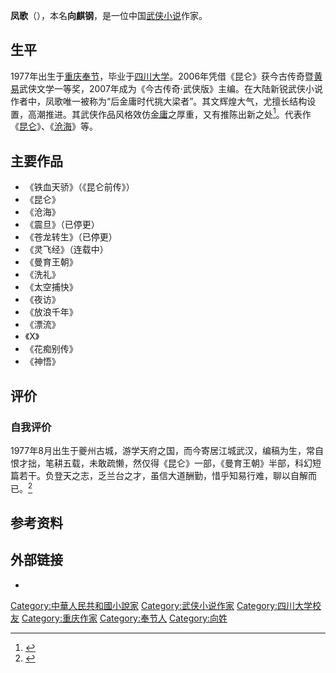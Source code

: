 {{Infobox writer <!-- see Template:Infobox writer -->
|图像     = 
|图像大小 = 220px
|图像说明 = 
|姓名     = 凤歌
|笔名     = 凤歌
|原名     = 向麒钢
|出生     ={{Birth date and age|1977|8|23}} 
|出生地点 = {{CHN}}[[重庆市|重庆市]][[奉节县|奉节县]] 
|居处     = 
|职业     = [[作家|作家]]、[[编辑|编辑]]
|国籍     = {{PRC}}
|种族     = [[汉族|汉族]]
|教育程度 =
|母校     = [[四川大学|四川大学]]
|创作时期 =2001年至今 
|体裁     = [[武侠小说|武侠小说]]
|代表作   = 《昆仑》<br />《[[沧海|沧海]]》
|奖项     = {{Awards|award=第三届今古传奇武侠文学奖暨黄易武侠文学特别奖一等奖 |year=2006年 |title=《昆仑》}}
}}
'''凤歌'''（{{bd|1977年|8月23日|catIdx=X}}），本名'''向麒钢'''，是一位中国[[武俠小說|武侠小说]]作家。

==生平==
1977年出生于[[重庆|重庆]][[奉节|奉节]]，毕业于[[四川大学|四川大学]]。2006年凭借《昆仑》获今古传奇暨[[黄易_(香港)|黄易]]武侠文学一等奖，2007年成为《今古传奇·武侠版》主编。在大陆新锐武侠小说作者中，凤歌唯一被称为“后金庸时代挑大梁者”。其文辉煌大气，尤擅长结构设置，高潮推进。其武侠作品风格效仿[[金庸|金庸]]之厚重，又有推陈出新之处<ref>{{Cite web|url = http://www.xfjw.net/2014/04/20672.shtml|title = 向麒钢——著名武侠作家|accessdate = 2015-08-02|author = |date = 2014-04-09|publisher = 中国奉节网|language = zh-cn|archive-date = 2015-06-27|archive-url = https://web.archive.org/web/20150627020118/http://www.xfjw.net/2014/04/20672.shtml|dead-url = no}}</ref>。代表作《[[昆仑_(小说)|昆仑]]》、《[[沧海|沧海]]》等。

== 主要作品 ==
*《铁血天骄》（《昆仑前传》）
*《昆仑》
*《沧海》
*《震旦》（已停更）
*《苍龙转生》（已停更）
*《灵飞经》（连载中）
*《曼育王朝》
*《洗礼》
*《太空捕快》
*《夜访》
*《放浪千年》
*《漂流》
*《X》
*《花痴别传》
*《神悟》

== 评价 ==
=== 自我评价 ===
1977年8月出生于夔州古城，游学天府之国，而今寄居江城武汉，编稿为生，常自恨才拙，笔耕五载，未敢疏懒，然仅得《昆仑》一部，《曼育王朝》半部，科幻短篇若干。负登天之志，乏兰台之才，虽信大道酬勤，惜乎知易行难，聊以自解而已。<ref>{{Cite web|url = http://www.douban.com/doulist/129012/|title = ［侠］凤歌作品|accessdate = 2015-08-02|author = |date = 2008-02-28|publisher = 豆瓣|language = zh-cn|archive-date = 2015-06-27|archive-url = https://web.archive.org/web/20150627100208/http://www.douban.com/doulist/129012/|dead-url = no}}</ref>

==参考资料==
<references />[[Category:中華人民共和國小說家|Category:中華人民共和國小說家]]

== 外部链接 ==
*{{Sinaweibo|fenggekunlun}}

{{normdaten}}
{{DEFAULTSORT:X}}
[[Category:武侠小说作家|Category:武侠小说作家]]
[[Category:四川大学校友|Category:四川大学校友]]
[[Category:重庆作家|Category:重庆作家]]
[[Category:奉节人|Category:奉节人]]
[[Category:向姓|Category:向姓]]